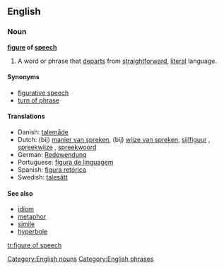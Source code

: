 ==English==

===Noun===
'''[[figure]] of [[speech]]'''

# A word or phrase that [[departs]] from [[straightforward]], [[literal]] language.

====Synonyms====
*[[figurative speech]]
*[[turn of phrase]]

====Translations====
{{top}}
*Danish: [[talemåde]] {{c}}
*Dutch: (bij) [[manier van spreken]], (bij) [[wijze van spreken]], [[sijlfiguur]]  {{m}}, [[spreekwijze]] {{f}}, [[spreekwoord]] {{n}}
*German: [[Redewendung]] {{f}}
*Portuguese: [[figura de linguagem]]
*Spanish: [[figura retórica]] {{f}}
*Swedish: [[talesätt]] {{n}}
{{bottom}}

====See also====
*[[idiom]]
*[[metaphor]]
*[[simile]]
*[[hyperbole]]

[[Category:English nouns]]
[[Category:English phrases]]

[[tr:figure of speech]]